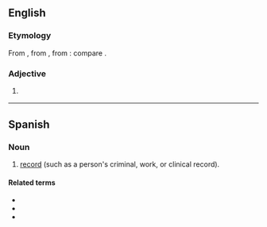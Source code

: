 ==English==

===Etymology===
From {{inh|en|enm|historial}}, from {{der|en|frm|historial}}, from {{lena}} {{der|en|la|historialis}}: compare {{cog|fr|historial}}.

===Adjective===
{{en-adj}}

# {{tlb|en|obsolete}} {{l|en|historical}}
#: {{rfquotek|Chaucer}}

{{Webster 1913}}

----

==Spanish==

===Noun===
{{es-noun|m|historiales}}

# [[record]] (such as a person's criminal, work, or clinical record).

====Related terms====
* {{l|es|historia}}
* {{l|es|historico}}
* {{l|es|histriador}}